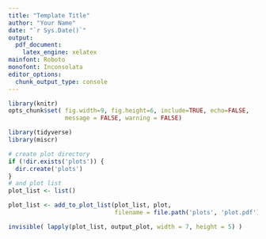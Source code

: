 ```yaml
---
title: "Template Title"
author: "Your Name"
date: "`r Sys.Date()`"
output: 
  pdf_document:
    latex_engine: xelatex
mainfont: Roboto
monofont: Inconsolata
editor_options:
  chunk_output_type: console
---
```


```r
library(knitr)
opts_chunk$set( fig.width=9, fig.height=6, include=TRUE, echo=FALSE, 
                message = FALSE, warning = FALSE)
```

```r
library(tidyverse)
library(miscr)
```

```r
# create plot directory
if (!dir.exists('plots')) {
  dir.create('plots')
}
# and plot list
plot_list <- list()
```

```r
plot_list <- add_to_plot_list(plot_list, plot, 
                              filename = file.path('plots', 'plot.pdf'))
```

```r
invisible( lapply(plot_list, output_plot, width = 7, height = 5) )
```
